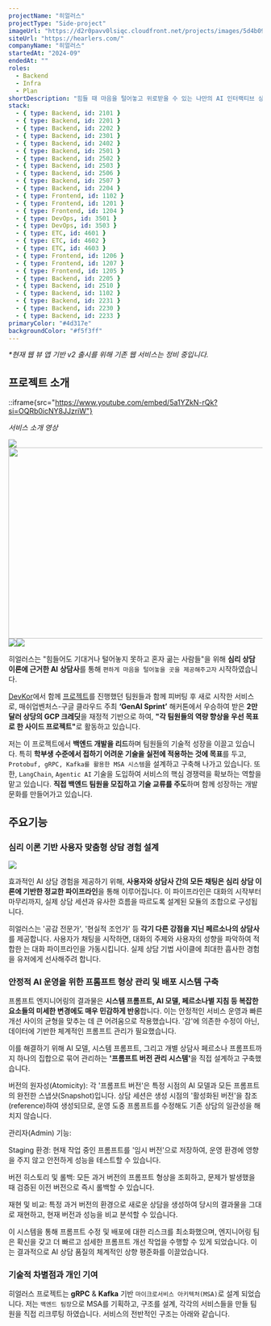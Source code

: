 ```yaml
---
projectName: "히얼러스"
projectType: "Side-project"
imageUrl: "https://d2r0pavv0lsiqc.cloudfront.net/projects/images/5d4b096e-7925-4628-84b0-982c6178c9ca.png"
siteUrl: "https://hearlers.com/"
companyName: "히얼러스"
startedAt: "2024-09"
endedAt: ""
roles:
  - Backend
  - Infra
  - Plan
shortDescription: "힘들 때 마음을 털어놓고 위로받을 수 있는 나만의 AI 인터랙티브 상담 서비스"
stack:
  - { type: Backend, id: 2101 }
  - { type: Backend, id: 2201 }
  - { type: Backend, id: 2202 }
  - { type: Backend, id: 2301 }
  - { type: Backend, id: 2402 }
  - { type: Backend, id: 2501 }
  - { type: Backend, id: 2502 }
  - { type: Backend, id: 2503 }
  - { type: Backend, id: 2506 }
  - { type: Backend, id: 2507 }
  - { type: Backend, id: 2204 }
  - { type: Frontend, id: 1102 }
  - { type: Frontend, id: 1201 }
  - { type: Frontend, id: 1204 }
  - { type: DevOps, id: 3501 }
  - { type: DevOps, id: 3503 }
  - { type: ETC, id: 4601 }
  - { type: ETC, id: 4602 }
  - { type: ETC, id: 4603 }
  - { type: Frontend, id: 1206 }
  - { type: Frontend, id: 1207 }
  - { type: Frontend, id: 1205 }
  - { type: Backend, id: 2205 }
  - { type: Backend, id: 2510 }
  - { type: Backend, id: 1102 }
  - { type: Backend, id: 2231 }
  - { type: Backend, id: 2230 }
  - { type: Backend, id: 2233 }
primaryColor: "#4d317e"
backgroundColor: "#f5f3ff"
---
```


*\*현재 웹 뷰 앱 기반 v2 출시를 위해 기존 웹 서비스는 정비 중입니다.*

## 프로젝트 소개

::iframe{src="https://www.youtube.com/embed/5a1YZkN-rQk?si=OQRb0icNY8JJzriW"}

*서비스 소개 영상*

![](https://d2r0pavv0lsiqc.cloudfront.net/projects/images/399b187d-d2c6-45e2-86b9-72fe9b5717d1.webp)<img height="379" width="678" src="https://d2r0pavv0lsiqc.cloudfront.net/projects/images/276b36ca-78a0-46a4-9571-dcd9f69af904.webp" />![](https://d2r0pavv0lsiqc.cloudfront.net/projects/images/02d000dd-46b5-4223-a3dc-7bda6bcc6b60.webp)![](https://d2r0pavv0lsiqc.cloudfront.net/projects/images/a372e5d5-bdfb-4f34-99bf-db94eea75bef.webp)

히얼러스는 "힘들어도 기대거나 털어놓지 못하고 혼자 곪는 사람들"을 위해 **심리 상담 이론에 근거한 AI** **상담사**를 통해 `편하게 마음을 털어놓을 곳을 제공해주고자` 시작하였습니다.

[DevKor](https://astor-dev.com/projects/devkor/)에서 함께 [프로젝트](https://astor-dev.com/projects/%EB%B8%94%EA%BE%B8/)를 진행했던 팀원들과 함께 피버팅 후 새로 시작한 서비스로, 매쉬업벤처스-구글 클라우드 주최 **‘GenAI Sprint’** 해커톤에서 우승하여 받은 **2만 달러 상당의 GCP 크레딧**을 재정적 기반으로 하여, **"각 팀원들의 역량 향상을 우선 목표로 한 사이드 프로젝트"**&#xB85C; 활동하고 있습니다.

저는 이 프로젝트에서 **백엔드 개발을 리드**하며 팀원들의 기술적 성장을 이끌고 있습니다. 특히 **학부생 수준에서 접하기 어려운 기술을 실전에 적용하는 것에 목표**를 두고, `Protobuf, gRPC, Kafka를 활용한 MSA 시스템`을 설계하고 구축해 나가고 있습니다. 또한, `LangChain`, `Agentic AI` 기술을 도입하여 서비스의 핵심 경쟁력을 확보하는 역할을 맡고 있습니다. **직접 백엔드 팀원을 모집하고 기술 교류를 주도**하며 함께 성장하는 개발 문화를 만들어가고 있습니다.

## 주요기능

### 심리 이론 기반 사용자 맞춤형 상담 경험 설계

![](https://d2r0pavv0lsiqc.cloudfront.net/projects/images/5f96a154-e38c-4765-a751-dfdbb727f76e.webp)

효과적인 AI 상담 경험을 제공하기 위해, **사용자와 상담사 간의 모든 채팅은 심리 상담 이론에 기반한 정교한 파이프라인**을 통해 이루어집니다. 이 파이프라인은 대화의 시작부터 마무리까지, 실제 상담 세션과 유사한 흐름을 따르도록 설계된 모듈의 조합으로 구성됩니다.

히얼러스는 '공감 전문가', '현실적 조언가' 등 **각기 다른 강점을 지닌 페르소나의 상담사**를 제공합니다. 사용자가 채팅을 시작하면, 대화의 주제와 사용자의 성향을 파악하여 적합한 는 대화 파이프라인을 가동시킵니다. 실제 상담 기법 사이클에 최대한 흡사한 경험을 유저에게 선사해주려 합니다.

### 안정적 AI 운영을 위한 프롬프트 형상 관리 및 배포 시스템 구축

프롬프트 엔지니어링의 결과물은 **시스템 프롬프트, AI 모델, 페르소나별 지침 등 복잡한 요소들의 미세한 변경에도 매우 민감하게 반응**합니다. 이는 안정적인 서비스 운영과 빠른 개선 사이의 균형을 맞추는 데 큰 어려움으로 작용했습니다. '감'에 의존한 수정이 아닌, 데이터에 기반한 체계적인 프롬프트 관리가 필요했습니다.

이를 해결하기 위해 AI 모델, 시스템 프롬프트, 그리고 개별 상담사 페르소나 프롬프트까지 하나의 집합으로 묶어 관리하는 **'프롬프트 버전 관리 시스템'**&#xC744; 직접 설계하고 구축했습니다.

&#x20;   버전의 원자성(Atomicity): 각 '프롬프트 버전'은 특정 시점의 AI 모델과 모든 프롬프트의 완전한 스냅샷(Snapshot)입니다. 상담 세션은 생성 시점의 '활성화된 버전'을 참조(reference)하여 생성되므로, 운영 도중 프롬프트를 수정해도 기존 상담의 일관성을 해치지 않습니다.

&#x20;   관리자(Admin) 기능:

&#x20;       Staging 환경: 현재 작업 중인 프롬프트를 '임시 버전'으로 저장하여, 운영 환경에 영향을 주지 않고 안전하게 성능을 테스트할 수 있습니다.

&#x20;       버전 히스토리 및 롤백: 모든 과거 버전의 프롬프트 형상을 조회하고, 문제가 발생했을 때 검증된 이전 버전으로 즉시 롤백할 수 있습니다.

&#x20;       재현 및 비교: 특정 과거 버전의 환경으로 새로운 상담을 생성하여 당시의 결과물을 그대로 재현하고, 현재 버전과 성능을 비교 분석할 수 있습니다.



이 시스템을 통해 프롬프트 수정 및 배포에 대한 리스크를 최소화했으며, 엔지니어링 팀은 확신을 갖고 더 빠르고 섬세한 프롬프트 개선 작업을 수행할 수 있게 되었습니다. 이는 결과적으로 AI 상담 품질의 체계적인 상향 평준화를 이끌었습니다.

### 기술적 차별점과 개인 기여

히얼러스 프로젝트는 **gRPC** & **Kafka** 기반 `마이크로서비스 아키텍처(MSA)`로 설계 되었습니다. 저는 `백엔드 팀장`으로 MSA를 기획하고, 구조를 설계, 각각의 서비스들을 만들 팀원을 직접 리크루팅 하였습니다. 서비스의 전반적인 구조는 아래와 같습니다.